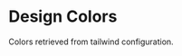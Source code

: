 
<Meta title="Design/Colors" />

# Design Colors

Colors retrieved from tailwind configuration.

<ColorPalette>
  <ColorItem
    title="dove"
    subtitle=""
    colors={{
      'dove-300': '#F5F5F2',
      'dove-500': '#ECECE5',
    }}
  />
  <ColorItem
    title="silver"
    subtitle=""
    colors={{
      'silver-300': '#B7DFE8',
      'silver-500': '#A3B8CE',
    }}
  />
  <ColorItem
    title="blue"
    subtitle=""
    colors={{
      'blue-300': '#5F9FFF',
      'blue-500': '#3E8BFF',
    }}
  />
  <ColorItem
    title="green"
    subtitle=""
    colors={{
      'green-300': '#46D84C',
      'green-500': '#14AE5C',
    }}
  />
  <ColorItem
    title="yellow"
    subtitle="Some of the greys"
    colors={{ 'yellow-500': '#FFE500', 'yellow-300': '#FFC700' }}
  />
  <ColorItem
    title="red"
    subtitle=""
    colors={{
      'red-500': '#FE5353',
    }}
  />
  <ColorItem
    title="purple"
    subtitle=""
    colors={{
      'purple-500': '#BA74DB',
    }}
  />
</ColorPalette>
